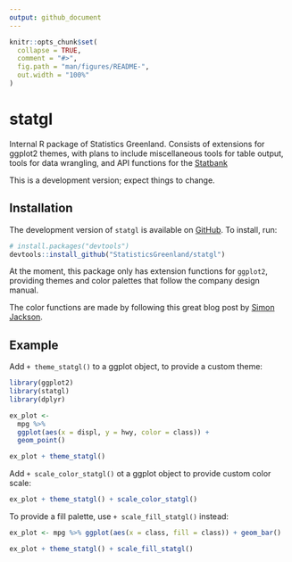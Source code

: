 ```yaml
---
output: github_document
---
```


<!-- README.md is generated from README.Rmd. Please edit that file -->

```r
knitr::opts_chunk$set(
  collapse = TRUE,
  comment = "#>",
  fig.path = "man/figures/README-",
  out.width = "100%"
)
```
# statgl

<!-- badges: start -->
<!-- badges: end -->

Internal R package of Statistics Greenland. Consists of extensions for ggplot2 themes, with plans to include miscellaneous tools for table output, tools for data wrangling, and API functions for the [Statbank](https://bank.stat.gl)

This is a development version; expect things to change.

## Installation

The development version of `statgl` is available on  [GitHub](https://github.com/). To install, run:

``` r
# install.packages("devtools")
devtools::install_github("StatisticsGreenland/statgl")
```

At the moment, this package only has extension functions for `ggplot2`, providing themes and color palettes that follow the company design manual.

The color functions are made by following this great blog post by [Simon Jackson](https://drsimonj.svbtle.com/creating-corporate-colour-palettes-for-ggplot2).

## Example

Add `+ theme_statgl()` to a ggplot object, to provide a custom theme:

```r
library(ggplot2)
library(statgl)
library(dplyr)

ex_plot <- 
  mpg %>% 
  ggplot(aes(x = displ, y = hwy, color = class)) + 
  geom_point()

ex_plot + theme_statgl()
```

Add `+ scale_color_statgl()` ot a ggplot object to provide custom color scale:

```r
ex_plot + theme_statgl() + scale_color_statgl()
```

To provide a fill palette, use `+ scale_fill_statgl()` instead:

```r
ex_plot <- mpg %>% ggplot(aes(x = class, fill = class)) + geom_bar()

ex_plot + theme_statgl() + scale_fill_statgl()
```

